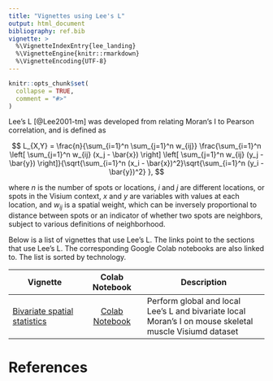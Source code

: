 ```yaml
---
title: "Vignettes using Lee's L"
output: html_document
bibliography: ref.bib
vignette: >
  %\VignetteIndexEntry{lee_landing}
  %\VignetteEngine{knitr::rmarkdown}
  %\VignetteEncoding{UTF-8}
---
```


```r
knitr::opts_chunk$set(
  collapse = TRUE,
  comment = "#>"
)
```

Lee's L [@Lee2001-tm] was developed from relating Moran's I to Pearson correlation, and is defined as

$$
L_{X,Y} = \frac{n}{\sum_{i=1}^n \sum_{j=1}^n w_{ij}} \frac{\sum_{i=1}^n \left[ \sum_{j=1}^n w_{ij}  (x_j - \bar{x}) \right] \left[ \sum_{j=1}^n w_{ij} (y_j - \bar{y}) \right]}{\sqrt{\sum_{i=1}^n (x_i - \bar{x})^2}\sqrt{\sum_{i=1}^n (y_i - \bar{y})^2} },
$$

where $n$ is the number of spots or locations, $i$ and $j$ are different locations, or spots in the Visium context, $x$ and $y$ are variables with values at each location, and $w_{ij}$ is a spatial weight, which can be inversely proportional to distance between spots or an indicator of whether two spots are neighbors, subject to various definitions of neighborhood. 

Below is a list of vignettes that use Lee's L. The links point to the sections that use Lee's L. The corresponding Google Colab notebooks are also linked to. The list is sorted by technology.

| Vignette | Colab Notebook | Description |
|--------------------|:---------------:|---------------------------------|
| [Bivariate spatial statistics](https://pachterlab.github.io/voyager/articles/bivariate.html) | [Colab Notebook](https://colab.research.google.com/github/pachterlab/voyager/blob/documentation/vignettes/bivariate.ipynb) | Perform global and local Lee's L and bivariate local Moran's I on mouse skeletal muscle Visiumd dataset

# References

